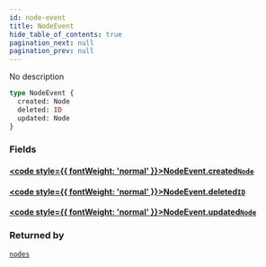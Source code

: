 ```yaml
---
id: node-event
title: NodeEvent
hide_table_of_contents: true
pagination_next: null
pagination_prev: null
---
```








No description

```graphql
type NodeEvent {
  created: Node
  deleted: ID
  updated: Node
}
```


### Fields

#### [<code style={{ fontWeight: 'normal' }}>NodeEvent.<b>created</b></code>](#)<Bullet />[`Node`](/docs/schemas/arkitekt/objects/node) <Badge class="secondary" text="object"/>
> 
> 

#### [<code style={{ fontWeight: 'normal' }}>NodeEvent.<b>deleted</b></code>](#)<Bullet />[`ID`](/docs/schemas/arkitekt/scalars/id) <Badge class="secondary" text="scalar"/>
> 
> 

#### [<code style={{ fontWeight: 'normal' }}>NodeEvent.<b>updated</b></code>](#)<Bullet />[`Node`](/docs/schemas/arkitekt/objects/node) <Badge class="secondary" text="object"/>
> 
> 



### Returned by

[`nodes`](/docs/schemas/arkitekt/subscriptions/nodes)  <Badge class="secondary" text="subscription"/>




